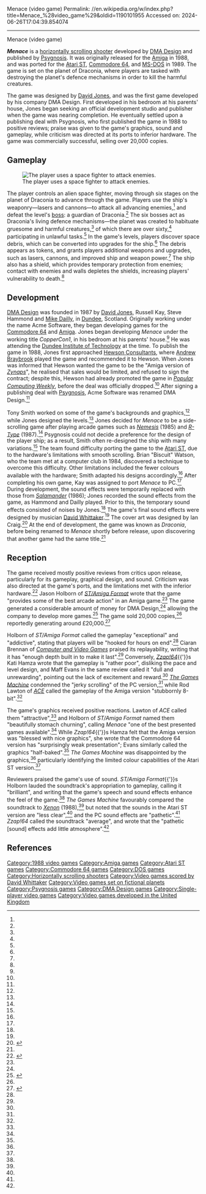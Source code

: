 Menace (video game)
Permalink: //en.wikipedia.org/w/index.php?title=Menace_%28video_game%29&oldid=1190101955
Accessed on: 2024-06-26T17:04:39.854074



------
Menace (video game)
{{short description|1988 video game}}
{{good article}}
{{Infobox video game
| title      = Menace
| image      = Menace Coverart.png
| caption    = Cover art by Ian Craig
| developer  = [[DMA Design]]
| publisher  = [[Psygnosis]]
| designer   = [[David Jones (video game developer)|David Jones]]
| programmer = Russell Kay
| artist     = Tony Smith
| composer   = [[David Whittaker (video game composer)|David Whittaker]]
| released   = '''1988''': Amiga<br />'''1989''': ST, C64, MS-DOS
| genre      = [[Scrolling shooter]]
| modes      = [[Single-player]]
| platforms  = [[Amiga]], [[Atari ST]], [[Commodore 64]], [[MS-DOS]]
}}

'''''Menace''''' is a [[Scrolling shooter|horizontally scrolling shooter]] developed by [[DMA Design]] and published by [[Psygnosis]]. It was originally released for the [[Amiga]] in 1988, and was ported for the [[Atari ST]], [[Commodore 64]], and [[MS-DOS]] in 1989. The game is set on the planet of Draconia, where players are tasked with destroying the planet's defence mechanisms in order to kill the harmful creatures.

The game was designed by [[David Jones (video game developer)|David Jones]], and was the first game developed by his company DMA Design. First developed in his bedroom at his parents' house, Jones began seeking an official development studio and publisher when the game was nearing completion. He eventually settled upon a publishing deal with Psygnosis, who first published the game in 1988 to positive reviews; praise was given to the game's graphics, sound and gameplay, while criticism was directed at its ports to inferior hardware. The game was commercially successful, selling over 20,000 copies.

==Gameplay==
[[Image:Menace gameplay screenshot.jpg|thumb|left|The player uses a space fighter to attack enemies.]]

The player controls an alien space fighter, moving through six stages on the planet of Draconia to advance through the game. Players use the ship's weaponry—lasers and cannons—to attack all advancing enemies,<ref name="Emulator"/> and defeat the level's [[Boss (video game)|boss]]: a guardian of Draconia.<ref name="CVG Review"/> The six bosses act as Draconia's living defence mechanisms—the planet was created to habituate gruesome and harmful creatures,<ref name="Emulator"/> of which there are over sixty,<ref name="STAmiga Review"/> participating in unlawful tasks.<ref name="Emulator"/> In the game's levels, players discover space debris, which can be converted into upgrades for the ship.<ref name="CVG Review"/> The debris appears as tokens, and grants players additional weapons and upgrades, such as lasers, cannons, and improved ship and weapon power.<ref name="Emulator"/> The ship also has a shield, which provides temporary protection from enemies; contact with enemies and walls depletes the shields, increasing players' vulnerability to death.<ref name="CVG Review"/>

== Development ==
[[DMA Design]] was founded in 1987 by [[David Jones (video game developer)|David Jones]], Russell Kay, Steve Hammond and [[Mike Dailly (game designer)|Mike Dailly]], in [[Dundee]], Scotland. Originally working under the name Acme Software, they began developing games for the [[Commodore 64]] and [[Amiga]]. Jones began developing ''Menace'' under the working title ''CopperCon1'', in his bedroom at his parents' house.<ref name="History 1.1"/> He was attending the [[Abertay University|Dundee Institute of Technology]] at the time. To publish the game in 1988, Jones first approached [[Hewson Consultants]], where [[Andrew Braybrook]] played the game and recommended it to Hewson. When Jones was informed that Hewson wanted the game to be the "Amiga version of ''[[Zynaps]]''", he realised that sales would be limited, and refused to sign the contract; despite this, Hewson had already promoted the game in ''[[Popular Computing Weekly]]'', before the deal was officially dropped.<ref name="History 1.3"/> After signing a publishing deal with [[Psygnosis]], Acme Software was renamed DMA Design.<ref name="History 1.4"/>

Tony Smith worked on some of the game's backgrounds and graphics,<ref name="History 1.3"/> while Jones designed the levels.<ref name="History 1.4"/> Jones decided for ''Menace'' to be a side-scrolling game after playing arcade games such as ''[[Gradius (video game)|Nemesis]]'' (1985) and ''[[R-Type]]'' (1987).<ref name="Catch Up"/> Psygnosis could not decide a preference for the design of the player ship; as a result, Smith often re-designed the ship with many variations.<ref name="History 1.4"/> The team found difficulty porting the game to the [[Atari ST]], due to the hardware's limitations with smooth scrolling. Brian "Biscuit" Watson, who the team met at a computer club in 1984, discovered a technique to overcome this difficulty. Other limitations included the fewer colours available with the hardware; Smith adapted his designs accordingly.<ref name="History 1.4"/> After completing his own game, Kay was assigned to port ''Menace'' to PC.<ref name="History 2.1"/> During development, the sound effects were temporarily replaced with those from ''[[Salamander (video game)|Salamander]]'' (1986); Jones recorded the sound effects from the game, as Hammond and Dailly played. Prior to this, the temporary sound effects consisted of noises by Jones.<ref name="History 1.3"/> The game's final sound effects were designed by musician [[David Whittaker (video game composer)|David Whittaker]].<ref name="History 1.5"/> The cover art was designed by Ian Craig.<ref>{{citation |title=Menace ''Instruction Booklet'' |editor=[[DMA Design]] |publisher=[[Psygnosis]] |location=[[Liverpool]] |year=1989 |page=2 |url=http://gamesdbase.com/Media/SYSTEM/Commodore_Amiga/manual/Formated/Menace_-_1988_-_Psygnosis_Limited.pdf |access-date=5 October 2015}}</ref> At the end of development, the game was known as ''Draconia'', before being renamed to ''Menace'' shortly before release, upon discovering that another game had the same title.<ref name="History 1.5"/>

== Reception ==
{{Video game reviews
| CVG        = (ST) 73%<ref name="CVG Review">{{cite journal|title=Menace |page=40 |journal=[[Computer and Video Games]] |issue=87 |date=November 1988 |last=Brennan |first=Ciaran |editor-last=Lacey |editor-first=Eugene |publisher=[[Future plc]] |url=https://archive.org/stream/cvg-magazine-087/CVG_087_Jan_1989#page/n39/mode/1up |archive-url=https://web.archive.org/web/20160319125722/https://archive.org/stream/cvg-magazine-087/CVG_087_Jan_1989 |archive-date=19 March 2016 |url-status=live |access-date=5 October 2015}}</ref>
| rev1       = ''[[ACE (games magazine)|ACE]]''
| rev1Score  = (AMI) 678/1000<ref name="ACE Review AMI">{{cite journal |title=Menace |page=53 |journal=[[ACE (games magazine)|ACE]] |issue=15 |date=December 1988 |last=Lawton |first=Rod |editor-last1=Cooke |editor-first1=Steve |editor-last2=Kidd |editor-first2=Graeme |publisher=[[Future plc]] |url=https://archive.org/stream/ace-magazine-15/ACE_Issue_15_1988_Dec#page/n52/mode/1up |access-date=5 October 2015}}</ref><br />(PC) 625/1000<ref name="ACE Review PC">{{cite journal |title=Menace |page=98 |journal=[[ACE (games magazine)|ACE]] |issue=26 |date=November 1989 |editor-last=Cooke |editor-first=Steve |publisher=[[Future plc]] |url=https://archive.org/stream/ace-magazine-26/ACE_Issue_26_1989_Nov#page/n97/mode/1up |access-date=5 October 2015}}</ref>
| rev2       = ''[[The Games Machine]]''
| rev2Score  = (AMI) 78%<ref name="TGM Review AMI">{{cite journal |title=Menace Spring Again... |page=76 |journal=[[The Games Machine]] |issue=13 |date=December 1988 |editor-last=Rose |editor-first=Jon |publisher=[[Newsfield|Newsfield Publications]] |url=https://archive.org/stream/thegamesmachine-magazine-13/TheGamesMachine_13#page/n75/mode/1up |access-date=5 October 2015}}</ref><br />(PC) 78%<ref name="TGM Review PC">{{cite journal |title=Version Updates: Menace |page=85 |journal=[[The Games Machine]] |issue=24 |date=November 1989 |editor-last=Kean |editor-first=Roger |publisher=[[Newsfield|Newsfield Publications]] |url=https://archive.org/stream/the-games-machine-24/TheGamesMachine24#page/n84/mode/1up |access-date=5 October 2015}}</ref><br />(ST) 75%<ref name="TGM Review ST">{{cite journal |title=Menace: Version Update |page=28 |journal=[[The Games Machine]] |issue=15 |date=February 1989 |editor-last=Rose |editor-first=Jon |publisher=[[Newsfield|Newsfield Publications]] |url=https://archive.org/stream/thegamesmachine-magazine-15/TheGamesMachine_15#page/n27/mode/1up |access-date=5 October 2015}}</ref>
| rev3       = ''[[ST/Amiga Format]]''
| rev3Score  = (AMI) 90%<ref name="STAmiga Review">{{cite journal |title=Menace |pages=48–49 |journal=[[ST/Amiga Format]] |issue=5 |date=November 1988 |last=Holborn |first=Jason |editor-last1=Taylor |editor-first1=Ben |editor-last2=Williams |editor-first2=Simon |publisher=[[Future plc]] |url=http://www.atarimania.com/mags/pdf/st-amiga-format-issue-05.pdf |access-date=5 October 2015}}</ref>
| rev4       = ''[[Zzap!64]]''
| rev4Score  = (C64) 49%<ref name="Zzap Review">{{cite journal |title=Menace |pages=20–21 |journal=[[Zzap!64]] |issue=47 |date=March 1989 |last1=Hamza |first1=Kati |last2=Evans |first2=Maff |editor-last=Houghton |editor-first=Gordon |publisher=[[Newsfield|Newsfield Publications]] |url=http://www.zzap64.co.uk/cgi-bin/displaypage.pl?issue=047&page=020&magazine=zzap |access-date=5 October 2015}}</ref>
}}

The game received mostly positive reviews from critics upon release, particularly for its gameplay, graphical design, and sound. Criticism was also directed at the game's ports, and the limitations met with the inferior hardware.<ref>{{cite web|url=http://ign.com/articles/2013/05/06/ign-presents-the-history-of-grand-theft-auto-2 |title=IGN Presents The History of Grand Theft Auto |last1=McLaughlin |first=Rus |last2=Thomas |first2=Lucas M. |publisher=[[IGN]]. [[Ziff Davis]] |date=6 May 2013 |access-date=4 October 2015 |archive-url=https://web.archive.org/web/20150924200207/http://www.ign.com/articles/2013/05/06/ign-presents-the-history-of-grand-theft-auto-2 |archive-date=24 September 2015 |url-status=live}}</ref> Jason Holborn of ''[[ST/Amiga Format]]'' wrote that the game "provides some of the best arcade action" in an Amiga game.<ref name="STAmiga Review"/> The game generated a considerable amount of money for DMA Design,<ref name="History 1.5"/> allowing the company to develop more games.<ref>{{cite web|url=http://www.dmadesign.net/manual-override/scottish-games-net-1st-column/ |title=Scottish Games NET 1st Column |last=Hammond |first=Steve |publisher=Steve Hammond |access-date=3 October 2015 |archive-url=https://web.archive.org/web/20150924194635/http://www.dmadesign.net/manual-override/scottish-games-net-1st-column/ |archive-date=24 September 2015 |url-status=live}}</ref> The game sold 20,000 copies,<ref name="History 4.1"/> reportedly generating around £20,000.<ref>{{cite web|url=http://www.dailyrecord.co.uk/entertainment/video-games/video-games-news/grand-theft-auto-v-games-2275673 |title=Grand Theft Auto V: Games visionary behind Scotland's biggest cultural export |work=[[Daily Record (Scotland)|Daily Record]] |publisher=[[Trinity Mirror]] |date=17 September 2013 |access-date=3 October 2015 |archive-url=https://web.archive.org/web/20151003021106/http://www.dailyrecord.co.uk/entertainment/video-games/video-games-news/grand-theft-auto-v-games-2275673 |archive-date=3 October 2015 |url-status=live}}</ref>

Holborn of ''ST/Amiga Format'' called the gameplay "exceptional" and "addictive", stating that players will be "hooked for hours on end".<ref name="STAmiga Review"/> Ciaran Brennan of ''[[Computer and Video Games]]'' praised its replayability, writing that it has "enough depth built in to make it last".<ref name="CVG Review"/> Conversely, ''[[Zzap!64]]''{{'}}s Kati Hamza wrote that the gameplay is "rather poor", disliking the pace and level design, and Maff Evans in the same review called it "dull and unrewarding", pointing out the lack of excitement and reward.<ref name="Zzap Review"/> ''[[The Games Machine]]'' condemned the "jerky scrolling" of the PC version,<ref name="TGM Review PC"/> while Rod Lawton of ''[[ACE (magazine)|ACE]]'' called the gameplay of the Amiga version "stubbornly 8-bit".<ref name="ACE Review AMI"/>

The game's graphics received positive reactions. Lawton of ''ACE'' called them "attractive",<ref name="ACE Review PC"/> and Holborn of ''ST/Amiga Format'' named them "beautifully stomach churning", calling ''Menace'' "one of the best presented games available".<ref name="STAmiga Review"/> While ''Zzap!64''{{'}}s Hamza felt that the Amiga version was "blessed with nice graphics", she wrote that the Commodore 64 version has "surprisingly weak presentation"; Evans similarly called the graphics "half-baked".<ref name="Zzap Review"/> ''The Games Machine'' was disappointed by the graphics,<ref name="TGM Review AMI"/> particularly identifying the limited colour capabilities of the Atari ST version.<ref name="TGM Review ST"/>

Reviewers praised the game's use of sound. ''ST/Amiga Format''{{'}}s Holborn lauded the soundtrack's appropriation to gameplay, calling it "brilliant", and writing that the game's speech and sound effects enhance the feel of the game.<ref name="STAmiga Review"/> ''The Games Machine'' favourably compared the soundtrack to ''[[Xenon (video game)|Xenon]]'' (1988),<ref name="TGM Review AMI"/> but noted that the sounds in the Atari ST version are "less clear",<ref name="TGM Review ST"/> and the PC sound effects are "pathetic".<ref name="TGM Review PC"/> ''Zzap!64'' called the soundtrack "average", and wrote that the "pathetic [sound] effects add little atmosphere".<ref name="Zzap Review"/>

== References ==
{{reflist|refs=

<ref name="Catch Up">{{cite web|url=http://www.gamasutra.com/view/news/103142/Playing_Catch_Up_GTALemmings_Dave_Jones.php |title=Playing Catch Up: GTA/Lemmings' Dave Jones |last=Wallis |first=Alistair |work=[[Gamasutra]] |publisher=[[UBM plc]] |date=21 December 2006 |access-date=3 October 2015 |archive-url=https://web.archive.org/web/20150709143954/http://www.gamasutra.com/view/news/103142/Playing_Catch_Up_GTALemmings_Dave_Jones.php |archive-date=9 July 2015 |url-status=live }}</ref>

<ref name="Emulator">{{cite web|url=https://archive.org/details/msdos_Menace_1989 |title=Menace : DMA Design : Free Streaming |work=Archive.org |publisher=[[Internet Archive]] |date=28 December 2014 |access-date=3 October 2015 |archive-url=https://www.webcitation.org/6c0KKsnZ5?url=https://archive.org/details/msdos_Menace_1989 |archive-date=3 October 2015 |url-status=live }}</ref>

<ref name="History 1.1">{{cite web|url=http://www.javalemmings.com/DMA/DMA1_1.htm |title=The History of DMA - Chapter 1, part 1 |last=Dailly |first=Mike |authorlink=Mike Dailly (game designer) |publisher=[[Mike Dailly (game designer)|Mike Dailly]] |date=2004 |access-date=3 October 2015 |archive-url=https://web.archive.org/web/20160304092442/http://www.javalemmings.com/DMA/DMA1_1.htm |archive-date=4 March 2016 |url-status=live }}</ref>
<ref name="History 1.3">{{cite web|url=http://www.javalemmings.com/DMA/DMA1_3.htm |title=The History of DMA - Chapter 1, part 3 |last=Dailly |first=Mike |authorlink=Mike Dailly (game designer) |publisher=[[Mike Dailly (game designer)|Mike Dailly]] |date=2004 |access-date=3 October 2015 |archive-url=https://web.archive.org/web/20160304062006/http://www.javalemmings.com/DMA/DMA1_3.htm |archive-date=4 March 2016 |url-status=live }}</ref>
<ref name="History 1.4">{{cite web|url=http://www.javalemmings.com/DMA/DMA1_4.htm |title=The History of DMA - Chapter 1, part 4 |last=Dailly |first=Mike |authorlink=Mike Dailly (game designer) |publisher=[[Mike Dailly (game designer)|Mike Dailly]] |date=2004 |access-date=3 October 2015 |archive-url=https://web.archive.org/web/20160304062014/http://www.javalemmings.com/DMA/DMA1_4.htm |archive-date=4 March 2016 |url-status=live }}</ref>
<ref name="History 1.5">{{cite web|url=http://www.javalemmings.com/DMA/DMA1_5.htm |title=The History of DMA - Chapter 1, part 5 |last=Dailly |first=Mike |authorlink=Mike Dailly (game designer) |publisher=[[Mike Dailly (game designer)|Mike Dailly]] |date=2004 |access-date=3 October 2015 |archive-url=https://web.archive.org/web/20170312235121/http://www.javalemmings.com/DMA/DMA1_5.htm |archive-date=12 March 2017 |url-status=live }}</ref>
<ref name="History 2.1">{{cite web|url=http://www.javalemmings.com/DMA/DMA2_1.htm |title=The History of DMA - Chapter 2, part 1 |last=Dailly |first=Mike |authorlink=Mike Dailly (game designer) |publisher=[[Mike Dailly (game designer)|Mike Dailly]] |date=2004 |access-date=5 October 2015 |archive-url=https://web.archive.org/web/20160304062019/http://www.javalemmings.com/DMA/DMA2_1.htm |archive-date=4 March 2016 |url-status=live }}</ref>

<ref name="History 4.1">{{cite web|url=http://www.javalemmings.com/DMA/DMA4_1.htm |title=The History of DMA - Chapter 4, part 1 |last=Dailly |first=Mike |authorlink=Mike Dailly (game designer) |publisher=[[Mike Dailly (game designer)|Mike Dailly]] |date=2004 |access-date=3 October 2015 |archive-url=https://web.archive.org/web/20160303200848/http://www.javalemmings.com/DMA/DMA4_1.htm |archive-date=3 March 2016 |url-status=live }}</ref>
}}

{{Rockstar North}}

[[Category:1988 video games]]
[[Category:Amiga games]]
[[Category:Atari ST games]]
[[Category:Commodore 64 games]]
[[Category:DOS games]]
[[Category:Horizontally scrolling shooters]]
[[Category:Video games scored by David Whittaker]]
[[Category:Video games set on fictional planets]]
[[Category:Psygnosis games]]
[[Category:DMA Design games]]
[[Category:Single-player video games]]
[[Category:Video games developed in the United Kingdom]]
